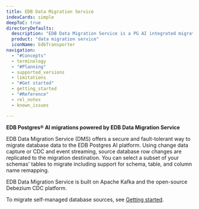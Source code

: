 ```yaml
---
title: EDB Data Migration Service
indexCards: simple
deepToC: true
directoryDefaults:
  description: "EDB Data Migration Service is a PG AI integrated migration solution that enables secure, fault-tolerant, and performant migrations to EDB Postgres AI Cloud Service."
  product: "data migration service"
  iconName: EdbTransporter
navigation:
  - "#Concepts"
  - terminology
  - "#Planning"
  - supported_versions
  - limitations
  - "#Get started"
  - getting_started
  - "#Reference"
  - rel_notes
  - known_issues

---
```


**EDB Postgres® AI migrations powered by EDB Data Migration Service**

EDB Data Migration Service (DMS) offers a secure and fault-tolerant way to migrate database data to the EDB Postgres AI platform. Using change data capture or CDC and event streaming, source database row changes are replicated to the migration destination. You can select a subset of your schemas' tables to migrate including support for schema, table, and column name remapping.

EDB Data Migration Service is built on Apache Kafka and the open-source Debezium CDC platform.

To migrate self-managed database sources, see [Getting started](./getting_started/).
